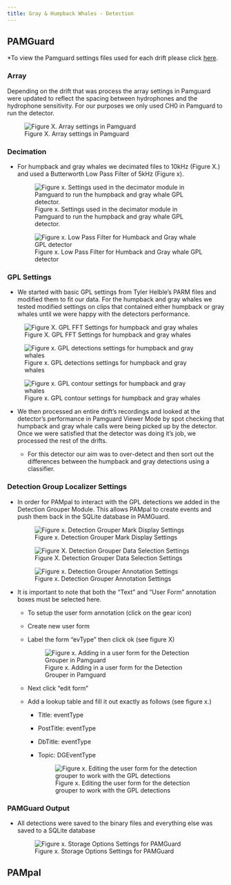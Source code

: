 ```yaml
---
title: Gray & Humpback Whales - Detection
---
```


## PAMGuard 

\*To view the Pamguard settings files used for each drift please click [here](https://github.com/chomweaver/Pamguard_Settings_Files).

### Array

Depending on the drift that was process the array settings in Pamguard were updated to reflect the spacing between hydrophones and the hydrophone sensitivity. For our purposes we only used CH0 in Pamguard to run the detector.

![Figure X. Array settings in Pamguard](Screenshots/Array_settings_PG.JPG){fig-align="center"}

### Decimation

-   For humpback and gray whales we decimated files to 10kHz (Figure X.) and used a Butterworth Low Pass Filter of 5kHz (Figure x).

    ![Figure x. Settings used in the decimator module in Pamguard to run the humpback and gray whale GPL detector.](Screenshots/HB_Gray_Decimation_PG.JPG)

    ![Figure x. Low Pass Filter for Humback and Gray whale GPL detector](Screenshots/HB_Gray_Decimation_Low_Pass_Filter_PG.JPG)

### GPL Settings

-   We started with basic GPL settings from Tyler Helble's PARM files and modified them to fit our data. For the humpback and gray whales we tested modified settings on clips that contained either humpback or gray whales until we were happy with the detectors performance.

![Figure X. GPL FFT Settings for humpback and gray whales](Screenshots/HB_Gray_GPL_FFT_Settings.JPG){fig-align="left"}

![Figure x. GPL detections settings for humpback and gray whales](Screenshots/HB_Gray_GPL_Detection_Settings.JPG){fig-align="left"}

![Figure x. GPL contour settings for humpback and gray whales](Screenshots/HB_Gray_GPL_Contour_Settings.JPG){fig-align="left"}

-   We then processed an entire drift's recordings and looked at the detector's performance in Pamguard Viewer Mode by spot checking that humpback and gray whale calls were being picked up by the detector. Once we were satisfied that the detector was doing it's job, we processed the rest of the drifts.

    -   For this detector our aim was to over-detect and then sort out the differences between the humpback and gray detections using a classifier.

### Detection Group Localizer Settings

-   In order for PAMpal to interact with the GPL detections we added in the Detection Grouper Module. This allows PAMpal to create events and push them back in the SQLite database in PAMGuard.

    ![Figure x. Detection Grouper Mark Display Settings](Screenshots/Detection_Grouper_Display_Settings_PG.JPG)

    ![Figure X. Detection Grouper Data Selection Settings](Screenshots/Detection_Grouper_Data_Selection_Settings_PG.JPG)

    ![Figure x. Detection Grouper Annotation Settings](Screenshots/Detection_Grouper_Annotation_Settings_PG.JPG)

-   It is important to note that both the "Text " and "User Form" annotation boxes must be selected here.

    -   To setup the user form annotation (click on the gear icon)

    -   Create new user form

    -   Label the form "evType" then click ok (see figure X)

        ![Figure x. Adding in a user form for the Detection Grouper in Pamguard](Screenshots/Adding_user_form_to_DGL.JPG)

    -   Next click "edit form"

    -   Add a lookup table and fill it out exactly as follows (see figure x.)

        -   Title: eventType

        -   PostTitle: eventType

        -   DbTitle: eventType

        -   Topic: DGEventType

            ![Figure x. Editing the user form for the detection grouper to work with the GPL detections](Screenshots/User_form_lookup_for_DGL.png)

### PAMGuard Output

-   All detections were saved to the binary files and everything else was saved to a SQLite database

    ![Figure x. Storage Options Settings for PAMGuard](Screenshots/PG_output_data_storage.JPG)

## PAMpal

